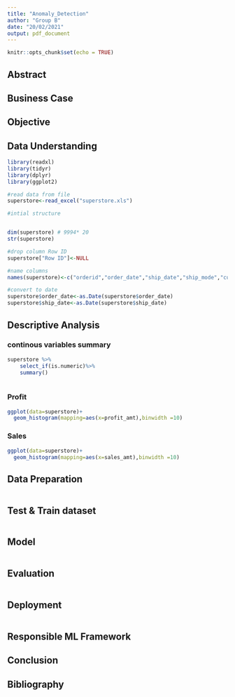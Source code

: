 ```yaml
---
title: "Anomaly_Detection"
author: "Group B"
date: "20/02/2021"
output: pdf_document
---
```


```r
knitr::opts_chunk$set(echo = TRUE)
```

## Abstract



## Business Case



## Objective


## Data Understanding



```r


library(readxl)
library(tidyr)
library(dplyr)
library(ggplot2)

```


```r
#read data from file
superstore<-read_excel("superstore.xls")
```
```r
#intial structure


dim(superstore) # 9994* 20
str(superstore)
```

```r

#drop column Row ID
superstore["Row ID"]<-NULL

#name columns
names(superstore)<-c("orderid","order_date","ship_date","ship_mode","customer_id","customer_name","segment","country","city","state","postal_code","region","product_id","category","sub_category","product_name","sales_amt","quantity","discount","profit_amt")

#convert to date 
superstore$order_date<-as.Date(superstore$order_date)
superstore$ship_date<-as.Date(superstore$ship_date)


```



## Descriptive Analysis


### continous variables summary

```r
superstore %>% 
    select_if(is.numeric)%>% 
    summary()
  
```
### Profit 
```r
ggplot(data=superstore)+
  geom_histogram(mapping=aes(x=profit_amt),binwidth =10)

```

### Sales

```r

ggplot(data=superstore)+
  geom_histogram(mapping=aes(x=sales_amt),binwidth =10)

```





## Data Preparation



```r

```

## Test & Train dataset


```r

```


## Model

```r

```


## Evaluation

```r

```


## Deployment

```r

```


## Responsible ML Framework




## Conclusion




## Bibliography





